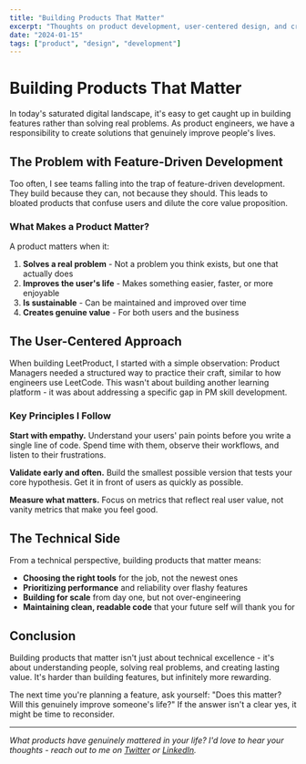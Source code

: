 ```yaml
---
title: "Building Products That Matter"
excerpt: "Thoughts on product development, user-centered design, and creating meaningful solutions in a noisy digital world."
date: "2024-01-15"
tags: ["product", "design", "development"]
---
```


# Building Products That Matter

In today's saturated digital landscape, it's easy to get caught up in building features rather than solving real problems. As product engineers, we have a responsibility to create solutions that genuinely improve people's lives.

## The Problem with Feature-Driven Development

Too often, I see teams falling into the trap of feature-driven development. They build because they can, not because they should. This leads to bloated products that confuse users and dilute the core value proposition.

### What Makes a Product Matter?

A product matters when it:

1. **Solves a real problem** - Not a problem you think exists, but one that actually does
2. **Improves the user's life** - Makes something easier, faster, or more enjoyable
3. **Is sustainable** - Can be maintained and improved over time
4. **Creates genuine value** - For both users and the business

## The User-Centered Approach

When building LeetProduct, I started with a simple observation: Product Managers needed a structured way to practice their craft, similar to how engineers use LeetCode. This wasn't about building another learning platform - it was about addressing a specific gap in PM skill development.

### Key Principles I Follow

**Start with empathy.** Understand your users' pain points before you write a single line of code. Spend time with them, observe their workflows, and listen to their frustrations.

**Validate early and often.** Build the smallest possible version that tests your core hypothesis. Get it in front of users as quickly as possible.

**Measure what matters.** Focus on metrics that reflect real user value, not vanity metrics that make you feel good.

## The Technical Side

From a technical perspective, building products that matter means:

- **Choosing the right tools** for the job, not the newest ones
- **Prioritizing performance** and reliability over flashy features
- **Building for scale** from day one, but not over-engineering
- **Maintaining clean, readable code** that your future self will thank you for

## Conclusion

Building products that matter isn't just about technical excellence - it's about understanding people, solving real problems, and creating lasting value. It's harder than building features, but infinitely more rewarding.

The next time you're planning a feature, ask yourself: "Does this matter? Will this genuinely improve someone's life?" If the answer isn't a clear yes, it might be time to reconsider.

---

*What products have genuinely mattered in your life? I'd love to hear your thoughts - reach out to me on [Twitter](https://twitter.com/sangpark) or [LinkedIn](https://linkedin.com/in/sangpark).* 
